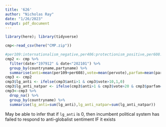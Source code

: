 ```yaml
---
title: '626'
author: "Nicholas Ray"
date: "1/26/2023"
output: pdf_document
---
```

```r
library(here); library(tidyverse)
```
```r
cmp<-read_csv(here("CMP.zip"))
```
```r
#per109:internationalism_negative,per406:protectionism_positive,per608:multiculturalism_negative,per601:national_...
cmp2 <- cmp %>%
  filter(date>"197912" & date<"202101") %>%
  group_by(countryname,partyname) %>%
  summarise(anti=mean(per109+per608),vote=mean(pervote),parfam=mean(parfam))
cmp3 <- cmp2
cmp3$lg_anti <- ifelse(cmp3$anti>1 & cmp3$vote>10,1,0)
cmp3$lg_anti_natpar <- ifelse(cmp3$anti>1 & cmp3$vote>20 & cmp3$parfam==70,1,0)
cmp3<-cmp3 %>%
  drop_na() %>%
  group_by(countryname) %>%
  summarise(lg_anti=sum(lg_anti),lg_anti_natpar=sum(lg_anti_natpar))
```

May be able to infer that if `lg_anti` is 0, then incumbent political system has failed to respond to anti-globalist sentiment IF it exists
